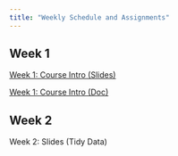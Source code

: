 ```yaml
---
title: "Weekly Schedule and Assignments"
---
```


## Week 1

[Week 1: Course Intro (Slides)](https://sarahshy.github.io/STAT-184-Website/01_course_intro.html)  

[Week 1: Course Intro (Doc)](https://sarahshy.github.io/STAT-184-Website/01_course_intro.nb.html)

## Week 2
Week 2: Slides (Tidy Data)
